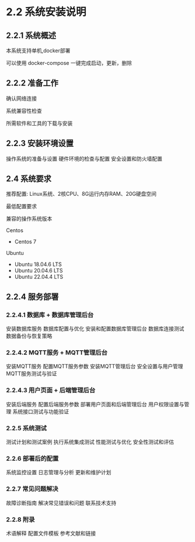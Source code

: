 # 2.2 系统安装说明

## 2.2.1 系统概述

本系统支持单机,docker部署

可以使用 docker-compose 一键完成启动，更新，删除

## 2.2.2 准备工作

确认网络连接

系统兼容性检查

所需软件和工具的下载与安装

## 2.2.3 安装环境设置

操作系统的准备与设置
硬件环境的检查与配置
安全设置和防火墙配置

## 2.4 系统要求
推荐配置: Linux系统、2核CPU、8G运行内存RAM、20G硬盘空间

最低配置要求

兼容的操作系统版本 

Centos
- Centos 7

Ubuntu 
- Ubuntu 18.04.6 LTS 
- Ubuntu 20.04.6 LTS 
- Ubuntu 22.04.4 LTS

## 2.2.4 服务部署

### 2.2.4.1 数据库 + 数据库管理后台

安装数据库服务
数据库配置与优化
安装和配置数据库管理后台
数据库连接测试
数据备份与恢复策略

### 2.2.4.2 MQTT服务 + MQTT管理后台

安装MQTT服务
配置MQTT服务参数
安装MQTT管理后台
安全设置与用户管理
MQTT服务测试与验证

### 2.2.4.3 用户页面 + 后端管理后台

安装后端服务
配置后端服务参数
部署用户页面和后端管理后台
用户权限设置与管理
系统接口测试与功能验证

### 2.2.5 系统测试

测试计划和测试案例
执行系统集成测试
性能测试与优化
安全性测试和评估

### 2.2.6 部署后的配置

系统监控设置
日志管理与分析
更新和维护计划

### 2.2.7 常见问题解决

故障诊断指南
解决常见错误和问题
联系技术支持

### 2.2.8 附录

术语解释
配置文件模板
参考文献和链接